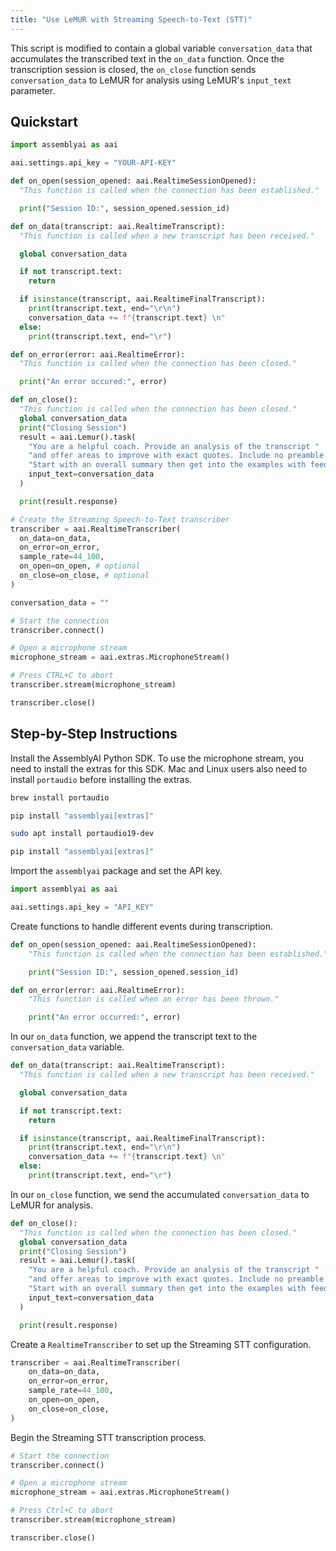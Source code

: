 ```yaml
---
title: "Use LeMUR with Streaming Speech-to-Text (STT)"
---
```


This script is modified to contain a global variable `conversation_data` that accumulates the transcribed text in the `on_data` function. Once the transcription session is closed, the `on_close` function sends `conversation_data` to LeMUR for analysis using LeMUR's `input_text` parameter.

## Quickstart

```python
import assemblyai as aai

aai.settings.api_key = "YOUR-API-KEY"

def on_open(session_opened: aai.RealtimeSessionOpened):
  "This function is called when the connection has been established."

  print("Session ID:", session_opened.session_id)

def on_data(transcript: aai.RealtimeTranscript):
  "This function is called when a new transcript has been received."

  global conversation_data

  if not transcript.text:
    return

  if isinstance(transcript, aai.RealtimeFinalTranscript):
    print(transcript.text, end="\r\n")
    conversation_data += f"{transcript.text} \n"
  else:
    print(transcript.text, end="\r")

def on_error(error: aai.RealtimeError):
  "This function is called when the connection has been closed."

  print("An error occured:", error)

def on_close():
  "This function is called when the connection has been closed."
  global conversation_data
  print("Closing Session")
  result = aai.Lemur().task(
    "You are a helpful coach. Provide an analysis of the transcript "
    "and offer areas to improve with exact quotes. Include no preamble. "
    "Start with an overall summary then get into the examples with feedback.",
    input_text=conversation_data
  )

  print(result.response)

# Create the Streaming Speech-to-Text transcriber
transcriber = aai.RealtimeTranscriber(
  on_data=on_data,
  on_error=on_error,
  sample_rate=44_100,
  on_open=on_open, # optional
  on_close=on_close, # optional
)

conversation_data = ""

# Start the connection
transcriber.connect()

# Open a microphone stream
microphone_stream = aai.extras.MicrophoneStream()

# Press CTRL+C to abort
transcriber.stream(microphone_stream)

transcriber.close()
```

## Step-by-Step Instructions

Install the AssemblyAI Python SDK. To use the microphone stream, you need to install the extras for this SDK. Mac and Linux users also need to install `portaudio` before installing the extras.

<Tabs>
<Tab title="Mac">

```bash
brew install portaudio

pip install "assemblyai[extras]"

```

</Tab>
<Tab title="Linux">

```bash
sudo apt install portaudio19-dev

pip install "assemblyai[extras]"
```

</Tab>
</Tabs>

Import the `assemblyai` package and set the API key.

```python
import assemblyai as aai

aai.settings.api_key = "API_KEY"
```

Create functions to handle different events during transcription.

```python
def on_open(session_opened: aai.RealtimeSessionOpened):
    "This function is called when the connection has been established."

    print("Session ID:", session_opened.session_id)

def on_error(error: aai.RealtimeError):
    "This function is called when an error has been thrown."

    print("An error occurred:", error)
```

In our `on_data` function, we append the transcript text to the `conversation_data` variable.

```python
def on_data(transcript: aai.RealtimeTranscript):
  "This function is called when a new transcript has been received."

  global conversation_data

  if not transcript.text:
    return

  if isinstance(transcript, aai.RealtimeFinalTranscript):
    print(transcript.text, end="\r\n")
    conversation_data += f"{transcript.text} \n"
  else:
    print(transcript.text, end="\r")
```

In our `on_close` function, we send the accumulated `conversation_data` to LeMUR for analysis.

```python
def on_close():
  "This function is called when the connection has been closed."
  global conversation_data
  print("Closing Session")
  result = aai.Lemur().task(
    "You are a helpful coach. Provide an analysis of the transcript "
    "and offer areas to improve with exact quotes. Include no preamble. "
    "Start with an overall summary then get into the examples with feedback.",
    input_text=conversation_data
  )

  print(result.response)
```

Create a `RealtimeTranscriber` to set up the Streaming STT configuration.

```python
transcriber = aai.RealtimeTranscriber(
    on_data=on_data,
    on_error=on_error,
    sample_rate=44_100,
    on_open=on_open,
    on_close=on_close,
)
```

Begin the Streaming STT transcription process.

```python
# Start the connection
transcriber.connect()

# Open a microphone stream
microphone_stream = aai.extras.MicrophoneStream()

# Press Ctrl+C to abort
transcriber.stream(microphone_stream)

transcriber.close()
```

